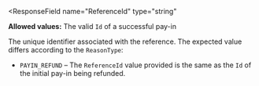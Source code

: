 <ResponseField
  name="ReferenceId"
  type="string"
>
**Allowed values:** The valid `Id` of a successful pay-in

The unique identifier associated with the reference. The expected value differs according to the `ReasonType`:

- `PAYIN_REFUND` – The `ReferenceId` value provided is the same as the `Id` of the initial pay-in being refunded.
</ResponseField>